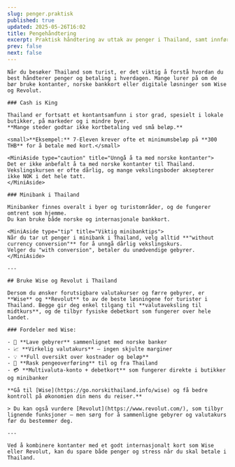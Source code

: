 ```yaml
---
slug: penger.praktisk
published: true
updated: 2025-05-26T16:02
title: Pengehåndtering
excerpt: Praktisk håndtering av uttak av penger i Thailand, samt innførsel av penger.
prev: false
next: false
---
```

```mdx
Når du besøker Thailand som turist, er det viktig å forstå hvordan du best håndterer penger og betaling i hverdagen. Mange lurer på om de bør bruke kontanter, norske bankkort eller digitale løsninger som Wise og Revolut.

### Cash is King

Thailand er fortsatt et kontantsamfunn i stor grad, spesielt i lokale butikker, på markeder og i mindre byer.  
**Mange steder godtar ikke kortbetaling ved små beløp.**  

<small>**Eksempel:** 7-Eleven krever ofte et minimumsbeløp på **300 THB** for å betale med kort.</small>

<MiniAside type="caution" title="Unngå å ta med norske kontanter">
Det er ikke anbefalt å ta med norske kontanter til Thailand.  
Vekslingskursen er ofte dårlig, og mange vekslingsboder aksepterer ikke NOK i det hele tatt.
</MiniAside>

### Minibank i Thailand

Minibanker finnes overalt i byer og turistområder, og de fungerer omtrent som hjemme.  
Du kan bruke både norske og internasjonale bankkort.

<MiniAside type="tip" title="Viktig minibanktips">
Når du tar ut penger i minibank i Thailand, velg alltid **"without currency conversion"** for å unngå dårlig vekslingskurs.  
Velger du "with conversion", betaler du unødvendige gebyrer.
</MiniAside>

---

## Bruke Wise og Revolut i Thailand

Dersom du ønsker forutsigbare valutakurser og færre gebyrer, er **Wise** og **Revolut** to av de beste løsningene for turister i Thailand. Begge gir deg enkel tilgang til **valutaveksling til midtkurs**, og de tilbyr fysiske debetkort som fungerer over hele landet.

### Fordeler med Wise:

- 🔁 **Lave gebyrer** sammenlignet med norske banker  
- 📈 **Virkelig valutakurs** – ingen skjulte marginer  
- 💡 **Full oversikt over kostnader og beløp**  
- 🚀 **Rask pengeoverføring** til og fra Thailand  
- 💳 **Multivaluta-konto + debetkort** som fungerer direkte i butikker og minibanker

**Gå til [Wise](https://go.norskithailand.info/wise) og få bedre kontroll på økonomien din mens du reiser.**

> Du kan også vurdere [Revolut](https://www.revolut.com/), som tilbyr lignende funksjoner – men sørg for å sammenligne gebyrer og valutakurs før du bestemmer deg.

---

Ved å kombinere kontanter med et godt internasjonalt kort som Wise eller Revolut, kan du spare både penger og stress når du skal betale i Thailand.
```